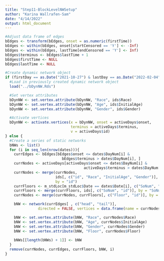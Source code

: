 ```yaml
---
title: "Step11-BlockLevelNWSetup"
author: "Karina Wallrafen-Sam"
date: "4/14/2022"
output: html_document
---
```


```r
#Adjust data frame of edges
bEdges <- transform(bEdges, onset = as.numeric(firstTime))
bEdges <- within(bEdges, onset[startCensored == 'Y'] <- -Inf)
bEdges <- within(bEdges, lastTime[endCensored == 'Y'] <- Inf)
bEdges$terminus <- bEdges$lastTime + 1
bEdges$firstTime <- NULL
bEdges$lastTime <- NULL

#Create dynamic network object
if (firstDay == as.Date("2021-10-27") & lastDay == as.Date("2022-02-04")) {
  #Load in previously created dynamic network object
  load("../bDynNW.Rds")

  #Set vertex attributes
  bDynNW <- set.vertex.attribute(bDynNW, "Race", ids$Race)
  bDynNW <- set.vertex.attribute(bDynNW, "Age", ids$InitialAge)
  bDynNW <- set.vertex.attribute(bDynNW, "Gender", ids$Gender)

  #Activate vertices
  bDynNW <- activate.vertices(x = bDynNW, onset = activeDays$onset,
                              terminus = activeDays$terminus,
                              v = activeDays$id)
} else {
  #Create a series of static networks
  bNWs <- list()
  for (i in seq_len(nrow(dates))){
    currEdges <- bEdges[bEdges$onset <= dates$DayNum[i] &
                          bEdges$terminus > dates$DayNum[i], ]
    currNodes <- activeDays[activeDays$onset <= dates$DayNum[i] &
                                    activeDays$terminus > dates$DayNum[i], ]
    currNodes <- merge(currNodes,
                       ids[, c("id", "Race", "InitialAge", "Gender")],
                       by = "id")
    currFloors <- m_stdLoc[m_stdLoc$Date == dates$Date[i], c("SoNum", "Floor")]
    currFloors <- merge(currFloors, ids[, c("SoNum", "id")], by = "SoNum")
    currNodes <- merge(currNodes, currFloors[, c("Floor", "id")], by = "id")

    bNW <- network(currEdges[ , c("head", "tail")],
               directed = FALSE, vertices = data.frame(name = currNodes$id))

    bNW <- set.vertex.attribute(bNW, "Race", currNodes$Race)
    bNW <- set.vertex.attribute(bNW, "Age", currNodes$InitialAge)
    bNW <- set.vertex.attribute(bNW, "Gender", currNodes$Gender)
    bNW <- set.vertex.attribute(bNW, "Floor", currNodes$Floor)
    
    bNWs[[length(bNWs) + 1]] <- bNW
  }
  remove(currNodes, currEdges, currFloors, bNW, i)
}
```
